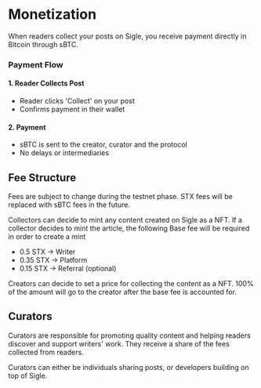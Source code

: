 
# Monetization

When readers collect your posts on Sigle, you receive payment directly in Bitcoin through sBTC.

### Payment Flow

#### 1. Reader Collects Post

- Reader clicks 'Collect' on your post
- Confirms payment in their wallet

#### 2. Payment

- sBTC is sent to the creator, curator and the protocol
- No delays or intermediaries

## Fee Structure

<Callout type="warning" emoji="⚠️">
    Fees are subject to change during the testnet phase.
    STX fees will be replaced with sBTC fees in the future.
</Callout>

Collectors can decide to mint any content created on Sigle as a NFT. If a collector decides to mint the article, the following Base fee will be required in order to create a mint

- 0.5 STX → Writer
- 0.35 STX → Platform
- 0.15 STX → Referral (optional)

Creators can decide to set a price for collecting the content as a NFT. 100% of the amount will go to the creator after the base fee is accounted for.

## Curators

Curators are responsible for promoting quality content and helping readers discover and support writers' work. They receive a share of the fees collected from readers.

Curators can either be individuals sharing posts, or developers building on top of Sigle.
